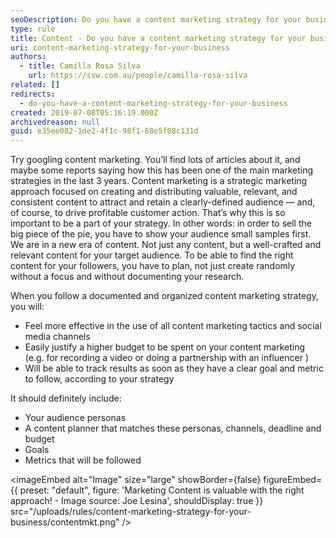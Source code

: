 ```yaml
---
seoDescription: Do you have a content marketing strategy for your business? Create and distribute valuable content to attract and retain a clearly-defined audience and drive profitable customer action.
type: rule
title: Content - Do you have a content marketing strategy for your business?
uri: content-marketing-strategy-for-your-business
authors:
  - title: Camilla Rosa Silva
    url: https://ssw.com.au/people/camilla-rosa-silva
related: []
redirects:
  - do-you-have-a-content-marketing-strategy-for-your-business
created: 2019-07-08T05:16:19.000Z
archivedreason: null
guid: e35ee082-1de2-4f1c-98f1-68e5f08c131d
---
```


Try googling content marketing. You’ll find lots of articles about it, and maybe some reports saying how this has been one of the main marketing strategies in the last 3 years. Content marketing is a strategic marketing approach focused on creating and distributing valuable, relevant, and consistent content to attract and retain a clearly-defined audience — and, of course, to drive profitable customer action. That’s why this is so important to be a part of your strategy. In other words: in order to sell the big piece of the pie, you have to show your audience small samples first.
We are in a new era of content. Not just any content, but a well-crafted and relevant content for your target audience. To be able to find the right content for your followers, you have to plan, not just create randomly without a focus and without documenting your research.

When you follow a documented and organized content marketing strategy, you will:

- Feel more effective in the use of all content marketing tactics and social media channels
- Easily justify a higher budget to be spent on your content marketing (e.g. for recording a video or doing a partnership with an influencer )
- Will be able to track results as soon as they have a clear goal and metric to follow, according to your strategy

It should definitely include:

- Your audience personas
- A content planner that matches these personas, channels, deadline and budget
- Goals
- Metrics that will be followed


<imageEmbed
  alt="Image"
  size="large"
  showBorder={false}
  figureEmbed={{
    preset: "default",
    figure: 'Marketing Content is valuable with the right approach! - Image source:        Joe Lesina',
    shouldDisplay: true
  }}
  src="/uploads/rules/content-marketing-strategy-for-your-business/contentmkt.png"
/>
